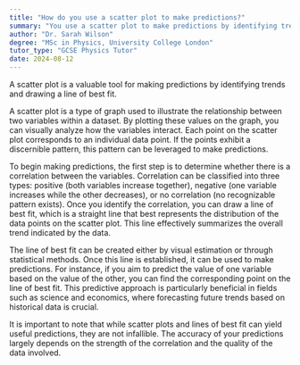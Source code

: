 ```yaml
---
title: "How do you use a scatter plot to make predictions?"
summary: "You use a scatter plot to make predictions by identifying trends and drawing a line of best fit."
author: "Dr. Sarah Wilson"
degree: "MSc in Physics, University College London"
tutor_type: "GCSE Physics Tutor"
date: 2024-08-12
---
```


A scatter plot is a valuable tool for making predictions by identifying trends and drawing a line of best fit.

A scatter plot is a type of graph used to illustrate the relationship between two variables within a dataset. By plotting these values on the graph, you can visually analyze how the variables interact. Each point on the scatter plot corresponds to an individual data point. If the points exhibit a discernible pattern, this pattern can be leveraged to make predictions.

To begin making predictions, the first step is to determine whether there is a correlation between the variables. Correlation can be classified into three types: positive (both variables increase together), negative (one variable increases while the other decreases), or no correlation (no recognizable pattern exists). Once you identify the correlation, you can draw a line of best fit, which is a straight line that best represents the distribution of the data points on the scatter plot. This line effectively summarizes the overall trend indicated by the data.

The line of best fit can be created either by visual estimation or through statistical methods. Once this line is established, it can be used to make predictions. For instance, if you aim to predict the value of one variable based on the value of the other, you can find the corresponding point on the line of best fit. This predictive approach is particularly beneficial in fields such as science and economics, where forecasting future trends based on historical data is crucial.

It is important to note that while scatter plots and lines of best fit can yield useful predictions, they are not infallible. The accuracy of your predictions largely depends on the strength of the correlation and the quality of the data involved.
    